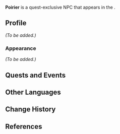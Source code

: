 {{Meta
<!-- Remove this template after adding the missing info -->
|missing_NPC_profile  = yes
<!--
|missing_NPC_idle     = yes
|missing_NPC_dialogue = yes
-->
}}
{{Character Infobox
|type             = Quest NPC
|image            = NPC Poirier.png
|realname         = <!-- Optional, if different from in-game name -->
|deceased         = <!-- Past (for deceased prior to events of the game) or free response -->
|region           = Fontaine
|location         = Fontaine
|affiliation      = 
|title            = 

|ancestry         = <!-- Clan/family -->
|father           = 
|mother           = 
|spouse           = 
|sibling          = 
|child            = 
|relative         = 

|voiceEN          = [[imdb:nm7912247|Reece Bridger]]<ref name="Reece Bridger 2">Twitter: [https://twitter.com/Reece_Bridger/status/1706967261267763459 EN VA Self Announcement] ([https://web.archive.org/web/20230927224402/https://twitter.com/Reece_Bridger/status/1706967261267763459 Archived])</ref>
|voiceCN          = 
|voiceJP          = 
|voiceKR          = 
}}
'''Poirier''' is a quest-exclusive NPC that appears in the {{Quest|To the Stars Shining in the Depths}}.
<!--
==Location==
{{subst:#tag:gallery|
NPC Location {{subst:#titleparts:{{subst:PAGENAME}}}}.png{{subst:!}}{{subst:#titleparts:{{subst:PAGENAME}}}}'s location
NPC Location {{subst:#titleparts:{{subst:PAGENAME}}}} Context.png{{subst:!}}Additional context
}}
-->
==Profile==
<!--Detailed story/lore information goes here.-->
''(To be added.)''

===Appearance===
<!--Keep appearance section short and concise. Limit to 2 paragraphs with 3-4 sentences each.-->
''(To be added.)''

==Quests and Events==
{{Quests and Events}}
<!--
==Idle Quotes==
{{Dialogue Start}}
: {{DIcon|Idle}} {{Tx}}
:: {{A|VO {{subst:#titleparts:{{subst:PAGENAME}}}} 01.ogg}} "{{Tx}}"
{{Dialogue End}}

==Dialogue==
{{Dialogue Start}}
:'''{{subst:#titleparts:{{subst:PAGENAME}}}}:''' 
:{{DIcon}}
{{Dialogue End}}
<!--
==Event Dialogue==
===Event Name===
{{Dialogue Start}}
:'''{{subst:#titleparts:{{subst:PAGENAME}}}}:'''
{{Dialogue End}}
-->
==Other Languages==
{{Other Languages|default_hidden=1
|en      = Poirier
|zhs     = 普里耶
|zhs_rm  = Pǔlǐyē
|zht     = 普里耶
|zht_rm  = Pǔlǐyé
|ja      = ポワリエ
|ja_rm   = Powarie
|ko      = 푸아리에
|es      = Poirier
|fr      = Poirier
|ru      = Пуарье
|th      = Poirier
|vi      = Poirier
|de      = Poirier
|id      = Poirier
|pt      = Poirier
|tr      = Poirier
|it      = Poirier
}}

==Change History==
{{Change History|4.1}}

==References==
{{Reflist}}